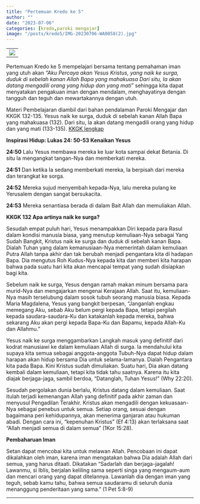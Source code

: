 ```yaml
---
title: "Pertemuan Kredo ke 5"
author: ""
date: "2023-07-06"
categories: [kredo,paroki mengajar]
image: "/posts/kredo5/IMG-20230706-WA0058(2).jpg"
---
```


|                                               |
|-----------------------------------------------|
| ![](/posts/kredo5/IMG-20230706-WA0058(2).jpg) |

Pertemuan Kredo ke 5 mempelajari bersama tentang pemahaman iman yang utuh akan *“Aku Percaya akan Yesus Kristus, yang naik ke surga, duduk di sebelah kanan Allah Bapa yang mahakuasa Dari situ, Ia akan datang mengadili orang yang hidup dan yang mati”* sehingga kita dapat menyatakan pengakuan iman dengan mendalam, menghayatinya dengan tangguh dan teguh dan mewartakannya dengan utuh.

Materi Pembelajaran diambil dari bahan pendalaman Paroki Mengajar dan KKGK 132-135. Yesus naik ke surga, duduk di sebelah kanan Allah Bapa yang mahakuasa (132). Dari situ, Ia akan datang mengadili orang yang hidup dan yang mati (133-135). [KKGK lengkap](/posts/KompendiumKatekismus.pdf)

**Inspirasi Hidup: Lukas 24: 50-53 Kenaikan Yesus**

**24:50** Lalu Yesus membawa mereka ke luar kota sampai dekat Betania. Di situ Ia mengangkat tangan-Nya dan memberkati mereka.

**24:51** Dan ketika Ia sedang memberkati mereka, Ia berpisah dari mereka dan terangkat ke sorga.

**24:52** Mereka sujud menyembah kepada-Nya, lalu mereka pulang ke Yerusalem dengan sangat bersukacita.

**24:53** Mereka senantiasa berada di dalam Bait Allah dan memuliakan Allah.

**KKGK 132 Apa artinya naik ke surga?**

Sesudah empat puluh hari, Yesus menampakkan Diri kepada para Rasul dalam kondisi manusia biasa, yang menutup kemuliaan-Nya sebagai Yang Sudah Bangkit, Kristus naik ke surga dan duduk di sebelah kanan Bapa. Dialah Tuhan yang dalam kemanusiaan-Nya memerintah dalam kemuliaan Putra Allah tanpa akhir dan tak berubah menjadi pengantara kita di hadapan Bapa. Dia mengutus Roh Kudus-Nya kepada kita dan memberi kita harapan bahwa pada suatu hari kita akan mencapai tempat yang sudah disiapkan bagi kita.

Sebelum naik ke surga, Yesus dengan ramah makan minum bersama para murid-Nya dan mengajarkan mengenai Kerajaan Allah. Saat itu, kemuliaan-Nya masih terselubung dalam sosok tubuh seorang manusia biasa. Kepada Maria Magdalena, Yesus yang bangkit berpesan, “Janganlah engkau memegang Aku, sebab Aku belum pergi kepada Bapa, tetapi pergilah kepada saudara-saudara-Ku dan katakanlah kepada mereka, bahwa sekarang Aku akan pergi kepada Bapa-Ku dan Bapamu, kepada Allah-Ku dan Allahmu."

Yesus naik ke surga menggambarkan Langkah masuk yang definitif dari kodrat manusiawi ke dalam kemuliaan Allah di surga. Ia mendahului kita supaya kita semua sebagai anggota-anggota Tubuh-Nya dapat hidup dalam harapan akan hidup bersama Dia untuk selama-lamanya. Dialah Pengantara kita pada Bapa. Kini Kristus sudah dimuliakan. Suatu hari, Dia akan datang kembali dalam kemuliaan, tetapi kita tidak tahu saatnya. Karena itu kita diajak berjaga-jaga, sambil berdoa, “Datanglah, Tuhan Yesus!” (Why 22:20).

Sesudah pergolakan dunia berlalu, Kristus datang dalam kemuliaan. Saat itulah terjadi kemenangan Allah yang definitif pada akhir zaman dan menyusul Pengadilan Terakhir. Kristus akan mengadili dengan kekuasaan-Nya sebagai penebus untuk semua. Setiap orang, sesuai dengan bagaimana peri kehidupannya, akan menerima ganjaran atau hukuman abadi. Dengan cara ini, “kepenuhan Kristus” (Ef 4:13) akan terlaksana saat “Allah menjadi semua di dalam semua” (1Kor 15:28).

**Pembaharuan Iman**

Setan dapat mencobai kita untuk melawan Allah. Pencobaan ini dapat dikalahkan oleh iman, karena iman mengatakan bahwa Dia adalah Allah dari semua, yang harus ditaati. Dikatakan “Sadarlah dan berjaga-jagalah! Lawanmu, si Iblis, berjalan keliling sama seperti singa yang mengaum-aum dan mencari orang yang dapat ditelannya. Lawanlah dia dengan iman yang teguh, sebab kamu tahu, bahwa semua saudaramu di seluruh dunia menanggung penderitaan yang sama.” (1 Pet 5:8-9)

------------------------------------------------------------------------
